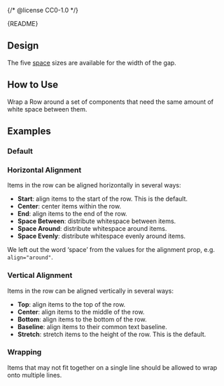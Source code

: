 {/* @license CC0-1.0 */}


<Meta of={RowStories} />

<Markdown>{README}</Markdown>

## Design

The five [space](/docs/docs-design-guidelines-space--docs) sizes are available for the width of the gap.

## How to Use

Wrap a Row around a set of components that need the same amount of white space between them.

## Examples

### Default

<Primary />

<Controls />

### Horizontal Alignment

Items in the row can be aligned horizontally in several ways:

- **Start**: align items to the start of the row. This is the default.
- **Center**: center items within the row.
- **End**: align items to the end of the row.
- **Space Between**: distribute whitespace between items.
- **Space Around**: distribute whitespace around items.
- **Space Evenly**: distribute whitespace evenly around items.

We left out the word ‘space’ from the values for the alignment prop, e.g. `align="around"`.

<Canvas of={RowStories.HorizontalAlignment} />

### Vertical Alignment

Items in the row can be aligned vertically in several ways:

- **Top**: align items to the top of the row.
- **Center**: align items to the middle of the row.
- **Bottom**: align items to the bottom of the row.
- **Baseline**: align items to their common text baseline.
- **Stretch**: stretch items to the height of the row. This is the default.

<Canvas of={RowStories.VerticalAlignment} />

### Wrapping

Items that may not fit together on a single line should be allowed to wrap onto multiple lines.

<Canvas of={RowStories.Wrapping} />

